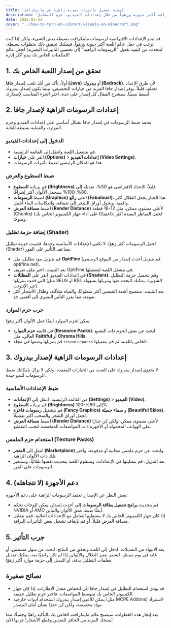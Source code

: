 ```yaml
---
title: 'كيفية تفعيل تأثيرات بصرية زاهية في ماينكرافت'
description: 'تعلم كيفية جعل رسومات ماينكرافت أكثر حيوية وزهواً من خلال إعدادات الفيديو، حزم التظليل (Shaders)، وحزم الموارد. دليل شامل لإصداري جافا وبيدروك.'
date: 2025-03-31
cover: "../how-to-turn-on-vibrant-visuals-on-minecraft.png"
---
```


قد تبدو الإعدادات الافتراضية لرسومات ماينكرافت بسيطة بعض الشيء، ولكن إذا كنت ترغب في جعل عالم اللعبة أكثر حيوية وزهواً، فيمكنك تحقيق ذلك بخطوات بسيطة. لنتحدث عن كيفية تفعيل "الرسومات الزاهية" (أي تحسين التأثيرات البصرية) لجعل عالم المكعبات الخاص بك يبدو أكثر إثارة!

## 1. تحقق من إصدار اللعبة الخاص بك
أولاً، تأكد من أنك تلعب إصدار **جافا (Java)** أو **بيدروك (Bedrock)**، لأن طرق الإعداد تختلف قليلاً. يوفر إصدار جافا المزيد من خيارات التخصيص، بينما يكون إصدار بيدروك أبسط نسبيًا. سيشرح المقال كل إصدار على حدة، اختر الجزء المناسب لإصدارك.

## 2. إعدادات الرسومات الزاهية لإصدار جافا
يعتمد ضبط الرسومات في إصدار جافا بشكل أساسي على إعدادات الفيديو وحزم الموارد، والعملية بسيطة للغاية.

### الدخول إلى إعدادات الفيديو
- قم بتشغيل اللعبة وانتقل إلى القائمة الرئيسية.
- انقر على **خيارات (Options)** > **إعدادات الفيديو (Video Settings)**.
- هذا هو المكان الرئيسي لضبط تأثيرات الرسومات.

### ضبط السطوع والعرض
- قم بزيادة **السطوع (Brightness)** قليلاً، الإعداد الافتراضي هو 50%، تعديله إلى 80%-100% سيجعل الألوان أكثر إشراقًا.
- اضبط **الرسومات (Graphics)** على **رائع! (Fabulous!)**، هذا الخيار يجعل الظلال أكثر واقعية، ويحول أوراق الشجر إلى شفافة، وانعكاسات الماء أجمل.
- اضبط **مسافة العرض (Render Distance)** لأعلى مستوى ممكن، مثل 12-16 قطعة (Chunks) (اعتمادًا على أداء جهاز الكمبيوتر الخاص بك)، لجعل المناظر البعيدة أكثر وضوحًا.

### إضافة حزمة تظليل (Shader)
لجعل الرسومات أكثر زهوًا، لا تكفي الإعدادات الأساسية وحدها، فتثبيت حزمة تظليل (Shader) يضاعف التأثير على الفور.
- قم بتنزيل مود تظليل، مثل **OptiFine** (قم بتنزيل أحدث إصدار من الموقع الرسمي optifine.net).
- بعد التثبيت، اختر ملف تعريف OptiFine في مشغل اللعبة لتشغيلها.
- في إعدادات الفيديو، انقر على **المظللات (Shaders)**، وقم بتحميل حزمة التظليل التي قمت بتنزيلها (مثل SEUS أو BSL الشهيرة، يمكنك البحث عنها وتنزيلها بسهولة عبر الإنترنت).
- بعد التثبيت، ستصبح أشعة الشمس أكثر سطوعًا، والمياه متلألئة، وظلال الأشجار أكثر نعومة، مما يعزز التأثير البصري إلى أقصى حد.

### جرب حزم الموارد
يمكن لحزم الموارد أيضًا جعل الألوان أكثر زهوًا:
- في قائمة **حزم الموارد (Resource Packs)**، ابحث عن بعض الحزم ذات التشبع العالي، مثل **Faithful** أو **Chroma Hills**.
- قم بتنزيلها وضعها في مجلد `resourcepacks` الخاص باللعبة، ثم قم بتفعيلها.

## 3. إعدادات الرسومات الزاهية لإصدار بيدروك
لا يحتوي إصدار بيدروك على العديد من الخيارات المعقدة، ولكن لا يزال بإمكانك ضبط الرسومات لتبدو جيدة.

### ضبط الإعدادات الأساسية
- من القائمة الرئيسية، انتقل إلى **الإعدادات (Settings)** > **الفيديو (Video)**.
- قم بزيادة **السطوع (Brightness)** إلى 80%-100%.
- قم بتشغيل **رسومات فاخرة (Fancy Graphics)** و **سماء جميلة (Beautiful Skies)**، لجعل أوراق الشجر والسحب أكثر تفصيلاً.
- اضبط **مسافة العرض (Render Distance)** لأعلى مستوى ممكن، ولكن كن حذرًا على الهواتف المحمولة أو الأجهزة ذات المواصفات المنخفضة لتجنب التقطيع.

### استخدام حزم الملمس (Texture Packs)
- انتقل إلى **المتجر (Marketplace)** وابحث عن حزم ملمس مجانية أو مدفوعة، واختر تلك ذات الألوان الزاهية.
- بعد التنزيل، قم بتمكينها في الإعدادات، وستقوم اللعبة بتحديث نفسها تلقائيًا، وستتغير الرسومات على الفور.

## 4. دعم الأجهزة (لا تتجاهله)
بغض النظر عن الإصدار، تعتمد الرسومات الزاهية على دعم الأجهزة:
- قم بتحديث **برامج تشغيل بطاقة الرسومات** إلى أحدث إصدار، يمكن للوحات تحكم NVIDIA أو AMD أيضًا ضبط عمق الألوان والتباين.
- إذا كان جهاز الكمبيوتر الخاص بك لا يستطيع التعامل مع الإعدادات العالية، فقم بتقليل مسافة العرض قليلاً، أو قم بإيقاف تشغيل بعض التأثيرات البراقة.

## 5. جرب التأثير
بعد الانتهاء من التعديلات، ادخل إلى اللعبة وتحقق من النتائج. ابحث عن سهل مشمس، أو غابة في يوم ممطر، لتشعر بتغير الظلال والألوان. إذا لم تكن راضيًا بعد، يمكنك تعديل معلمات التظليل بدقة، أو التبديل إلى حزمة موارد أكثر زهوًا.

## نصائح صغيرة
- قد يؤدي استخدام التظليل في إصدار جافا إلى انخفاض معدل الإطارات، إذا كان جهاز الكمبيوتر الخاص بك متوسط المواصفات، فاختر حزم تظليل خفيفة.
- يمكن للاعبي إصدار بيدروك استخدام أدوات خارجية (مثل MCPE Addons) لاستيراد مواد مخصصة، ولكن كن حذرًا بشأن أمان المصدر.

بعد إنجاز هذه الخطوات، سيصبح عالم ماينكرافت الخاص بك بالتأكيد زاهيًا وجميلًا، مما يمنحك المزيد من الحافز للتعدين وقطع الأشجار! جربها الآن!

